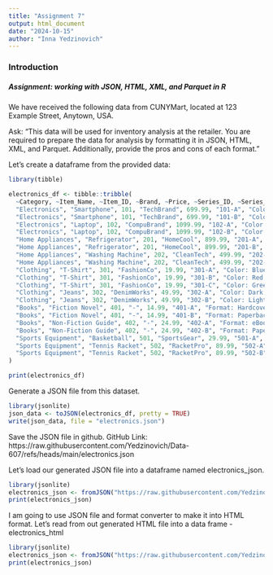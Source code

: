 ```yaml
---
title: "Assignment 7"
output: html_document
date: "2024-10-15"
author: "Inna Yedzinovich"
---
```


### Introduction
##### Assignment: working with JSON, HTML, XML, and Parquet in R 

We have received the following data from CUNYMart, located at 123 Example Street,
Anytown, USA.

Ask: "This data will be used for inventory analysis at the retailer. You are required to prepare the data
for analysis by formatting it in JSON, HTML, XML, and Parquet. Additionally, provide the pros
and cons of each format."

Let’s create a dataframe from the provided data:

```r
library(tibble)

electronics_df <- tibble::tribble(
  ~Category, ~Item_Name, ~Item_ID, ~Brand, ~Price, ~Series_ID, ~Series_Details,
  "Electronics", "Smartphone", 101, "TechBrand", 699.99, "101-A", "Color: Black, Storage: 64GB",
  "Electronics", "Smartphone", 101, "TechBrand", 699.99, "101-B", "Color: White, Storage: 128GB",
  "Electronics", "Laptop", 102, "CompuBrand", 1099.99, "102-A", "Color: Silver, Storage: 256GB",
  "Electronics", "Laptop", 102, "CompuBrand", 1099.99, "102-B", "Color: Space Gray, Storage: 512GB",
  "Home Appliances", "Refrigerator", 201, "HomeCool", 899.99, "201-A", "Color: Stainless Steel, Capacity: 20 cu ft",
  "Home Appliances", "Refrigerator", 201, "HomeCool", 899.99, "201-B", "Color: White, Capacity: 18 cu ft",
  "Home Appliances", "Washing Machine", 202, "CleanTech", 499.99, "202-A", "Type: Front Load, Capacity: 4.5 cu ft",
  "Home Appliances", "Washing Machine", 202, "CleanTech", 499.99, "202-B", "Type: Top Load, Capacity: 5.0 cu ft",
  "Clothing", "T-Shirt", 301, "FashionCo", 19.99, "301-A", "Color: Blue, Size: S",
  "Clothing", "T-Shirt", 301, "FashionCo", 19.99, "301-B", "Color: Red, Size: M",
  "Clothing", "T-Shirt", 301, "FashionCo", 19.99, "301-C", "Color: Green, Size: L",
  "Clothing", "Jeans", 302, "DenimWorks", 49.99, "302-A", "Color: Dark Blue, Size: 32",
  "Clothing", "Jeans", 302, "DenimWorks", 49.99, "302-B", "Color: Light Blue, Size: 34",
  "Books", "Fiction Novel", 401, "-", 14.99, "401-A", "Format: Hardcover, Language: English",
  "Books", "Fiction Novel", 401, "-", 14.99, "401-B", "Format: Paperback, Language: Spanish",
  "Books", "Non-Fiction Guide", 402, "-", 24.99, "402-A", "Format: eBook, Language: English",
  "Books", "Non-Fiction Guide", 402, "-", 24.99, "402-B", "Format: Paperback, Language: French",
  "Sports Equipment", "Basketball", 501, "SportsGear", 29.99, "501-A", "Size: Size 7, Color: Orange",
  "Sports Equipment", "Tennis Racket", 502, "RacketPro", 89.99, "502-A", "Material: Graphite, Color: Black",
  "Sports Equipment", "Tennis Racket", 502, "RacketPro", 89.99, "502-B", "Material: Aluminum, Color: Silver"
)

print(electronics_df)
```

Generate a JSON file from this dataset.

```r
library(jsonlite)
json_data <- toJSON(electronics_df, pretty = TRUE)
write(json_data, file = "electronics.json")
```

Save the JSON file in github. 
GitHub Link: https://raw.githubusercontent.com/Yedzinovich/Data-607/refs/heads/main/electronics.json

Let’s load our generated JSON file into a dataframe named electronics_json.

```r
library(jsonlite)
electronics_json <- fromJSON("https://raw.githubusercontent.com/Yedzinovich/Data-607/refs/heads/main/electronics.json")
print(electronics_json)
```

I am going to use JSON file and format converter to make it into HTML format. 
Let's read from out generated HTML file into a data frame - electronics_html


```r
library(jsonlite)
electronics_json <- fromJSON("https://raw.githubusercontent.com/Yedzinovich/Data-607/refs/heads/main/electronics.json")
print(electronics_json)
```
